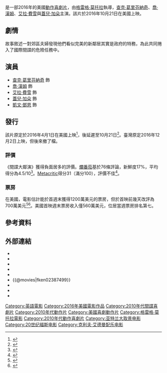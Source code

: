 {{noteTA
|T=zh-hk:兩公婆決戰特務王;zh-cn:邻家大贱谍;zh-tw:間諜大鄰演;
|G1=Show
|G2=Movie
}}
{{Infobox Film
| name               = -{zh-hk:兩公婆決戰特務王;zh-cn:邻家大贱谍;zh-tw:間諜大鄰演;}-
| original_name      = {{lang|en|''Keeping Up with the Joneses''}}
| image              = Keeping Up with the Joneses film poster.jpg
| caption            = 電影海報
| director           = [[格雷格·莫托拉|格雷格·莫托拉]]
| producer           = Michael LeSieur<br/>[[蘿拉・麥唐諾|蘿拉・麥唐諾]]<br/>[[沃爾特·帕克斯|沃爾特·帕克斯]]
| writer             = Michael LeSieur
| starring           = [[查克·葛里芬納奇|查克·葛里芬納奇]]<br/>[[喬·漢姆|喬·漢姆]]<br/>[[艾拉·費雪|艾拉·費雪]]<br/>[[蓋兒·加朵|蓋兒·加朵]]
| music              = Jake Monaco
| cinematography     = [[安德魯·鄧恩_(攝影師)|安德魯·鄧恩]]
| editing            = [[大衛·雷尼_(剪輯師)|大衛·雷尼]]
| studio             = {{plainlist|
* [[Fox_2000_Pictures|Fox 2000 Pictures]]
* [[Image_Nation|Parkes + MacDonald Image Nation]]
* [[TSG娛樂|TSG娛樂]]
}}      
| distributor        = [[二十世紀福斯|二十世紀福斯]]
| released           = {{film date|2016|10|21|美國|2016|11|8|中國大陸}}
| runtime            = 105分鐘<!--Theatrical runtime: 105:10--><ref>{{cite web | url=http://www.bbfc.co.uk/releases/keeping-joneses-film | title=''Keeping Up with the Joneses'' (12A) | work=[[British_Board_of_Film_Classification|British Board of Film Classification]] | date=October 13, 2016 | accessdate=October 14, 2016 | archive-date=2018-07-15 | archive-url=https://web.archive.org/web/20180715170344/http://www.bbfc.co.uk/releases/keeping-joneses-film | dead-url=no }}</ref>
| country            = {{美國電影產地}}
| language           = [[英語|英語]]
| budget             = 4000萬美元<ref name=budget>{{cite web |url=http://www.yahoo.com/movies/box-office-jack-reacher-never-back-dominates-ouija-143525507.html |title=Box Office: ‘Jack Reacher: Never Go Back’ Dominates ‘Ouija 2,’ ‘Madea Halloween’ on Thursday Night |website=[[Yahoo!|Yahoo!]] |accessdate=October 21, 2016 |archive-date=2016-12-28 |archive-url=https://web.archive.org/web/20161228013637/https://www.yahoo.com/movies/box-office-jack-reacher-never-back-dominates-ouija-143525507.html |dead-url=no }}</ref>
| gross              = 2991萬美元<ref name="BOM">{{cite web |url=http://www.boxofficemojo.com/movies/?page=main&id=keepingupjoneses.htm |title=Keeping Up with the Joneses (2016) |website=Box Office Mojo |accessdate=October 22, 2016 |archive-date=2019-04-26 |archive-url=https://web.archive.org/web/20190426084806/http://www.boxofficemojo.com/movies/?page=main&id=keepingupjoneses.htm |dead-url=no }}</ref>
| cn_name            = 邻家大贱谍
| hk_name            = 兩公婆決戰特務王
| tw_name            = 間諜大鄰演
}}
{{作品名稱|name=''Keeping Up with the Joneses''|hk=兩公婆決戰特務王|tw=間諜大鄰演|cn=邻家大贱谍}}是一部2016年的美國[[動作片|動作]][[喜劇片|喜劇片]]，由[[格雷格·莫托拉|格雷格·莫托拉]]執導，[[查克·葛里芬納奇|查克·葛里芬納奇]]、[[喬·漢姆|喬·漢姆]]、[[艾拉·費雪|艾拉·費雪]]與[[蓋兒·加朵|蓋兒·加朵]]主演。該片於2016年10月21日在美國上映。

== 劇情 ==
故事敘述一對郊區夫婦發現他們看似完美的新鄰居其實是政府的特務，為此共同捲入了國際間諜的危險任務中。

== 演員 ==
*[[查克·葛里芬納奇|查克·葛里芬納奇]] 飾 {{lang|en|Jeff Gaffney}}
*[[喬·漢姆|喬·漢姆]] 飾 {{lang|en|Tim Jones}}
*[[艾拉·費雪|艾拉·費雪]] 飾 {{lang|en|Karen Gaffney}}
*[[蓋兒·加朵|蓋兒·加朵]] 飾 {{lang|en|Natalie Jones}}
*[[凱文·鄧恩|凱文·鄧恩]] 飾 {{lang|en|Carl Pronger}}

== 發行 ==
該片原定於2016年4月1日在美國上映<ref>{{cite web|url=http://deadline.com/2015/03/eddie-the-eagle-fox-taron-egerton-hugh-jackman-1201392499/|title=‘Eddie The Eagle’ Has Landed At Fox; Biopic Starring Taron Egerton, Hugh Jackman Set For 2016|website=[[Deadline.com|Deadline.com]]|first=Erik|last=Penderson|date=March 13, 2015|accessdate=May 29, 2016|archive-date=2016-02-04|archive-url=https://web.archive.org/web/20160204070452/http://deadline.com/2015/03/eddie-the-eagle-fox-taron-egerton-hugh-jackman-1201392499/|dead-url=no}}</ref>，後延遲至10月21日<ref>{{cite web|url=http://deadline.com/2016/05/warner-bros-maze-runner-the-death-cure-dylan-obrien-1201764118/|title=‘Maze Runner: The Death Cure’ Release Moved To 2018 As Dylan O’Brien Recovers|website=[[Deadline.com|Deadline.com]]|first=Ross|last=A Lincoln|date=May 27, 2016|accessdate=May 29, 2016|archive-date=2021-02-11|archive-url=https://web.archive.org/web/20210211215942/https://deadline.com/2016/05/warner-bros-maze-runner-the-death-cure-dylan-obrien-1201764118/|dead-url=no}}</ref>。臺灣原定2016年12月2日上映，但後來撤了檔。

=== 評價 ===
《間諜大鄰演》獲得負面居多的評價。[[爛番茄|爛番茄]]基於76條評論，新鮮度17%，平均得分為4.5/10<ref>{{cite web |url=https://www.rottentomatoes.com/m/keeping_up_with_the_joneses |title=Keeping Up with the Joneses (2016) |publisher=Rotten Tomatoes |accessdate=October 20, 2016 |archive-date=2021-02-25 |archive-url=https://web.archive.org/web/20210225025729/https://www.rottentomatoes.com/m/keeping_up_with_the_joneses |dead-url=no }}</ref>。[[Metacritic|Metacritic]]得分31（滿分100），評價不佳<ref>{{cite web |url=http://www.metacritic.com/movie/keeping-up-with-the-joneses |title=Keeping Up with the Joneses |publisher=[[Metacritic|Metacritic]] |accessdate=October 19, 2016 |archive-date=2020-12-11 |archive-url=https://web.archive.org/web/20201211185355/https://www.metacritic.com/movie/keeping-up-with-the-joneses |dead-url=no }}</ref>。

=== 票房 ===
在美國，電影估計能於首週末獲得1200萬美元的票房，但於首映前幾天改評為700萬美元<ref>{{cite web |url=http://deadline.com/2016/10/the-accountant-ben-affleck-kevin-hart-fall-box-office-ticket-sales-1201835284/ |title=Can Ben Affleck’s ‘The Accountant’ Be An Asset For Weak Fall Box Office? – Preview |work=[[Deadline.com|Deadline.com]] |access-date=2016-10-18 |archive-date=2016-10-17 |archive-url=https://web.archive.org/web/20161017193510/http://deadline.com/2016/10/the-accountant-ben-affleck-kevin-hart-fall-box-office-ticket-sales-1201835284/ |dead-url=no }}</ref><ref name=preview>{{cite web |url=http://www.latimes.com/entertainment/envelope/cotown/la-et-ct-movie-projector-20161018-snap-story,amp.html |title='Jack Reacher: Never Go Back' to battle 'Ouija' sequel and 'Boo! A Madea Halloween' at box office |work=[[Los_Angeles_Times|Los Angeles Times]] |access-date=2016-10-22 |archive-date=2016-10-19 |archive-url=https://web.archive.org/web/20161019081223/http://www.latimes.com/entertainment/envelope/cotown/la-et-ct-movie-projector-20161018-snap-story,amp.html |dead-url=no }}</ref>。美國首映週末票房收入僅560萬美元，位居當週票房排名第七。

== 參考資料 ==
{{Reflist}}

== 外部連結 ==
* {{imdb title|2387499}}
* {{Mojo title|keepingupjoneses}}
* {{amg movie|628096}}
* {{rotten-tomatoes|keeping_up_with_the_joneses}}
* {{metacritic film|keeping-up-with-the-joneses}}
* {{@movies|fken02387499}}
* {{Yahoo-movie-hk title|V98xX}}
* {{douban}}
* {{Mtime|222172}}

{{Greg Mottola}}
{{DEFAULTSORT:Keeping Up with the Joneses}}
[[Category:英語電影|Category:英語電影]]
[[Category:2016年美國電影作品|Category:2016年美國電影作品]]
[[Category:2010年代間諜喜劇片|Category:2010年代間諜喜劇片]]
[[Category:2010年代動作片|Category:2010年代動作片]]
[[Category:美國喜劇動作片|Category:美國喜劇動作片]]
[[Category:格雷格·莫托拉電影|Category:格雷格·莫托拉電影]]
[[Category:2010年代動作喜劇片|Category:2010年代動作喜劇片]]
[[Category:亚特兰大取景电影|Category:亚特兰大取景电影]]
[[Category:20世纪福斯电影|Category:20世纪福斯电影]]
[[Category:克利夫·艾德曼配乐电影|Category:克利夫·艾德曼配乐电影]]